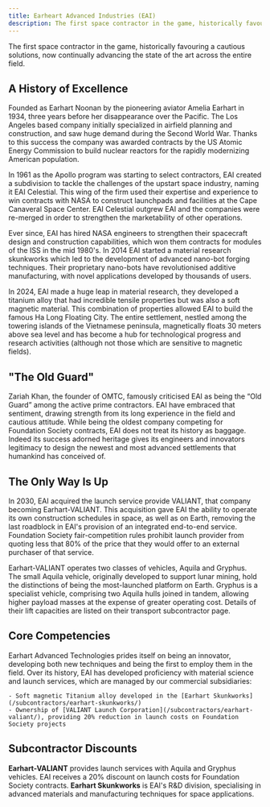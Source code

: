 ```yaml
---
title: Earheart Advanced Industries (EAI)
description: The first space contractor in the game, historically favouring a cautious solutions, now continually advancing the state of the art across the entire field.
---
```



The first space contractor in the game, historically favouring a cautious solutions, now continually advancing the state of the art across the entire field.

## A History of Excellence

Founded as Earhart Noonan by the pioneering aviator Amelia Earhart in 1934, three years before her disappearance over the Pacific. The Los Angeles based company initially specialized in airfield planning and construction, and saw huge demand during the Second World War. Thanks to this success the company was awarded contracts by the US Atomic Energy Commission to build nuclear reactors for the rapidly modernizing American population.

In 1961 as the Apollo program was starting to select contractors, EAI created a subdivision to tackle the challenges of the upstart space industry, naming it EAI Celestial. This wing of the firm used their expertise and experience to win contracts with NASA to construct launchpads and facilities at the Cape Canaveral Space Center. EAI Celestial outgrew EAI and the companies were re-merged in order to strengthen the marketability of other operations.

Ever since, EAI has hired NASA engineers to strengthen their spacecraft design and construction capabilities, which won them contracts for modules of the ISS in the mid 1980's. In 2014 EAI started a material research skunkworks which led to the development of advanced nano-bot forging techniques. Their proprietary nano-bots have revolutionised additive manufacturing, with novel applications developed by thousands of users.

In 2024, EAI made a huge leap in material research, they developed a titanium alloy that had incredible tensile properties but was also a soft magnetic material. This combination of properties allowed EAI to build the famous Ha Long Floating City. The entire settlement, nestled among the towering islands of the Vietnamese peninsula, magnetically floats 30 meters above sea level and has become a hub for technological progress and research activities (although not those which are sensitive to magnetic fields).

## "The Old Guard"

Zariah Khan, the founder of OMTC, famously criticised EAI as being the “Old Guard” among the active prime contractors. EAI have embraced that sentiment, drawing strength from its long experience in the field and cautious attitude. While being the oldest company competing for Foundation Society contracts, EAI does not treat its history as baggage. Indeed its success adorned heritage gives its engineers and innovators legitimacy to design the newest and most advanced settlements that humankind has conceived of.

## The Only Way Is Up

In 2030, EAI acquired the launch service provide VALIANT, that company becoming Earhart-VALIANT. This acquisition gave EAI the ability to operate its own construction schedules in space, as well as on Earth, removing the last roadblock in EAI's provision of an integrated end-to-end service. Foundation Society fair-competition rules prohibit launch provider from quoting less that 80% of the price that they would offer to an external purchaser of that service.

Earhart-VALIANT operates two classes of vehicles, Aquila and Gryphus. The small Aquila vehicle, originally developed to support lunar mining, hold the distinctions of being the most-launched platform on Earth. Gryphus is a specialist vehicle, comprising two Aquila hulls joined in tandem, allowing higher payload masses at the expense of greater operating cost. Details of their lift capacities are listed on their transport subcontractor page.

## Core Competencies

Earhart Advanced Technologies prides itself on being an innovator, developing both new techniques and being the first to employ them in the field. Over its history, EAI has developed proficiency with material science and launch services, which are managed by our commercial subsidiaries:

	- Soft magnetic Titanium alloy developed in the [Earhart Skunkworks](/subcontractors/earhart-skunkworks/)
	- Ownership of [VALIANT Launch Corporation](/subcontractors/earhart-valiant/), providing 20% reduction in launch costs on Foundation Society projects

<LinkCard title="Earhart-VALIANT Launch Services" href="/subcontractors/earhart-valiant/" description="VALIANT is a launch service provider acquired by EAI in 2030, operating two classes of vehicles, Aquila and Gryphus."/>
<LinkCard title="Earhart Skunkworks" href="/subcontractors/earhart-skunkworks/" description="The Earhart Skunkworks is a research and development division of EAI, specialising in advanced materials and manufacturing techniques."/>

## Subcontractor Discounts

<LinkCard href="/subcontractors/earhart-valiant/" title="Earhart-VALIANT">
	<b>Earhart-VALIANT</b> provides launch services with Aquila and Gryphus vehicles. EAI receives a 20% discount on launch costs for Foundation Society contracts.
</LinkCard>

<LinkCard href="/subcontractors/earhart-skunkworks/" title="Earhart Skunkworks">
	<b>Earhart Skunkworks</b> is EAI's R&D division, specialising in advanced materials and manufacturing techniques for space applications.
</LinkCard>

